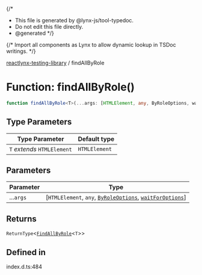 {/*
* This file is generated by @lynx-js/tool-typedoc.
* Do not edit this file directly.
* @generated
*/}

{/* Import all components as Lynx to allow dynamic lookup in TSDoc writings. */}


[reactlynx-testing-library](/api/reactlynx-testing-library/index.mdx) / findAllByRole

# Function: findAllByRole()

```ts
function findAllByRole<T>(...args: [HTMLElement, any, ByRoleOptions, waitForOptions]): ReturnType<FindAllByRole<T>>
```

## Type Parameters

| Type Parameter | Default type |
| ------ | ------ |
| `T` *extends* `HTMLElement` | `HTMLElement` |

## Parameters

| Parameter | Type |
| ------ | ------ |
| ...`args` | [`HTMLElement`, `any`, [`ByRoleOptions`](/api/reactlynx-testing-library/Interface.ByRoleOptions.mdx), [`waitForOptions`](/api/reactlynx-testing-library/Interface.waitForOptions.mdx)] |

## Returns

`ReturnType`\<[`FindAllByRole`](/api/reactlynx-testing-library/TypeAlias.FindAllByRole.mdx)\<`T`\>\>

## Defined in

index.d.ts:484
